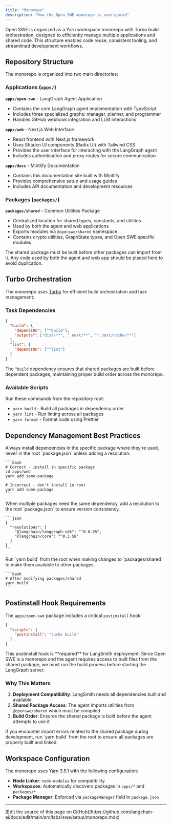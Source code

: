 ```yaml
---
title: "Monorepo"
description: "How the Open SWE monorepo is configured"
---
```


Open SWE is organized as a Yarn workspace monorepo with Turbo build orchestration, designed to efficiently manage multiple applications and shared code. This structure enables code reuse, consistent tooling, and streamlined development workflows.

## Repository Structure

The monorepo is organized into two main directories:

### Applications (`apps/`)

**`apps/open-swe`** - LangGraph Agent Application

- Contains the core LangGraph agent implementation with TypeScript
- Includes three specialized graphs: manager, planner, and programmer
- Handles GitHub webhook integration and LLM interactions

**`apps/web`** - Next.js Web Interface

- React frontend with Next.js framework
- Uses Shadcn UI components (Radix UI) with Tailwind CSS
- Provides the user interface for interacting with the LangGraph agent
- Includes authentication and proxy routes for secure communication

**`apps/docs`** - Mintlify Documentation

- Contains this documentation site built with Mintlify
- Provides comprehensive setup and usage guides
- Includes API documentation and development resources

### Packages (`packages/`)

**`packages/shared`** - Common Utilities Package

- Centralized location for shared types, constants, and utilities
- Used by both the agent and web applications
- Exports modules via `@openswe/shared` namespace
- Contains crypto utilities, GraphState types, and Open SWE specific modules

<Note>
  The shared package must be built before other packages can import from it. Any
  code used by both the agent and web app should be placed here to avoid
  duplication.
</Note>

## Turbo Orchestration

The monorepo uses [Turbo](https://turbo.build/) for efficient build orchestration and task management:

### Task Dependencies

```json
{
  "build": {
    "dependsOn": ["^build"],
    "outputs": ["dist/**", ".next/**", "!.next/cache/**"]
  },
  "lint": {
    "dependsOn": ["^lint"]
  }
}
```

The `^build` dependency ensures that shared packages are built before dependent packages, maintaining proper build order across the monorepo.

### Available Scripts

Run these commands from the repository root:

- `yarn build` - Build all packages in dependency order
- `yarn lint` - Run linting across all packages
- `yarn format` - Format code using Prettier

## Dependency Management Best Practices

<Steps>
  <Step title="Install dependencies in specific packages">
    Always install dependencies in the specific package where they're used, never in the root `package.json` unless adding a resolution.

    ```bash
    # Correct - install in specific package
    cd apps/web
    yarn add some-package

    # Incorrect - don't install in root
    yarn add some-package
    ```
  </Step>

  <Step title="Use resolutions for shared dependencies">
    When multiple packages need the same dependency, add a resolution to the root `package.json` to ensure version consistency.

    ```json
    {
      "resolutions": {
        "@langchain/langgraph-sdk": "^0.0.95",
        "@langchain/core": "^0.3.58"
      }
    }
    ```
  </Step>

  <Step title="Build shared packages after changes">
    Run `yarn build` from the root when making changes to `packages/shared` to make them available to other packages.

    ```bash
    # After modifying packages/shared
    yarn build
    ```
  </Step>
</Steps>

## Postinstall Hook Requirements

The `apps/open-swe` package includes a critical `postinstall` hook:

```json
{
  "scripts": {
    "postinstall": "turbo build"
  }
}
```

<Note>
  This postinstall hook is **required** for LangSmith deployment. Since
  Open SWE is a monorepo and the agent requires access to built files from the
  shared package, we must run the build process before starting the LangGraph
  server.
</Note>

### Why This Matters

1. **Deployment Compatibility**: LangSmith needs all dependencies built and available
2. **Shared Package Access**: The agent imports utilities from `@openswe/shared` which must be compiled
3. **Build Order**: Ensures the shared package is built before the agent attempts to use it

<Tip>
  If you encounter import errors related to the shared package during
  development, run `yarn build` from the root to ensure all packages are
  properly built and linked.
</Tip>

## Workspace Configuration

The monorepo uses Yarn 3.5.1 with the following configuration:

- **Node Linker**: `node-modules` for compatibility
- **Workspaces**: Automatically discovers packages in `apps/*` and `packages/*`
- **Package Manager**: Enforced via `packageManager` field in `package.json`

---

<Callout icon="pen-to-square" iconType="regular">
  [Edit the source of this page on GitHub](https://github.com/langchain-ai/docs/edit/main/src/labs/swe/setup/monorepo.mdx)
</Callout>
